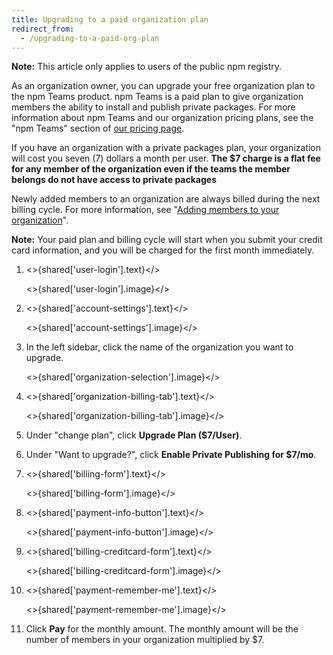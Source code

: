 ```yaml
---
title: Upgrading to a paid organization plan
redirect_from:
  - /upgrading-to-a-paid-org-plan
---
```


<Note>

**Note:** This article only applies to users of the public npm registry.

</Note>

As an organization owner, you can upgrade your free organization plan to the npm Teams product.  npm Teams is a paid plan to give organization members the ability to install and publish private packages.  For more information about npm Teams and our organization pricing plans, see the "npm Teams" section of [our pricing page][org-plans-link].

If you have an organization with a private packages plan, your organization will cost you seven (7) dollars a month per user. **The $7 charge is a flat fee for any member of the organization even if the teams the member belongs do not have access to private packages**

Newly added members to an organization are always billed during the next billing cycle. For more information, see "[Adding members to your organization][add-members]".

**Note:** Your paid plan and billing cycle will start when you submit your credit card information, and you will be charged for the first month immediately.

1. <>{shared['user-login'].text}</>

   <>{shared['user-login'].image}</>

2. <>{shared['account-settings'].text}</>

   <>{shared['account-settings'].image}</>

3. In the left sidebar, click the name of the organization you want to upgrade.

   <>{shared['organization-selection'].image}</>

4. <>{shared['organization-billing-tab'].text}</>

   <>{shared['organization-billing-tab'].image}</>

5. Under "change plan", click **Upgrade Plan ($7/User)**.

6. Under "Want to upgrade?", click **Enable Private Publishing for $7/mo**.

7. <>{shared['billing-form'].text}</>

   <>{shared['billing-form'].image}</>

8. <>{shared['payment-info-button'].text}</>

   <>{shared['payment-info-button'].image}</>

9. <>{shared['billing-creditcard-form'].text}</>

   <>{shared['billing-creditcard-form'].image}</>

10. <>{shared['payment-remember-me'].text}</>

    <>{shared['payment-remember-me'].image}</>

10. Click **Pay** for the monthly amount.  The monthly amount will be the number of members in your organization multiplied by $7.


[org-plans-link]: https://www.npmjs.com/pricing
[add-members]: adding-members-to-your-org
